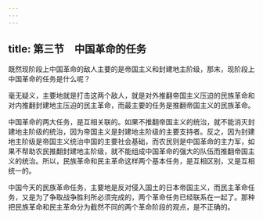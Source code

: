 ```yaml
---
---
---
```

title: 第三节　中国革命的任务
---




既然现阶段上中国革命的敌人主要的是帝国主义和封建地主阶级，那末，现阶段上中国革命的任务是什么呢？

毫无疑义，主要地就是打击这两个敌人，就是对外推翻帝国主义压迫的民族革命和对内推翻封建地主压迫的民主革命，而最主要的任务是推翻帝国主义的民族革命。

中国革命的两大任务，是互相关联的。如果不推翻帝国主义的统治，就不能消灭封建地主阶级的统治，因为帝国主义是封建地主阶级的主要支持者。反之，因为封建地主阶级是帝国主义统治中国的主要社会基础，而农民则是中国革命的主力军，如果不帮助农民推翻封建地主阶级，就不能组成中国革命的强大的队伍而推翻帝国主义的统治。所以，民族革命和民主革命这样两个基本任务，是互相区别，又是互相统一的。

中国今天的民族革命任务，主要地是反对侵入国土的日本帝国主义，而民主革命任务，又是为了争取战争胜利所必须完成的，两个革命任务已经联系在一起了。那种把民族革命和民主革命分为截然不同的两个革命阶段的观点，是不正确的。